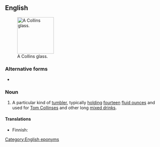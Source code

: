 ==English==
{{wikipedia}}
[[File:Collins Glass.gif|thumb|upright|120px|A Collins glass.]]
===Alternative forms===
* {{l|en|collins glass}}

===Noun===
{{en-noun|es}}

# A particular kind of [[tumbler]], typically [[hold]]ing [[fourteen]] [[fluid ounce]]s and used for [[Tom Collins]]es and other long [[mixed drink|mixed drinks]].

====Translations====
{{trans-top|sort of tumbler}}
* Finnish: {{t|fi|collins-lasi}}
{{trans-mid}}
{{trans-bottom}}

[[Category:English eponyms]]